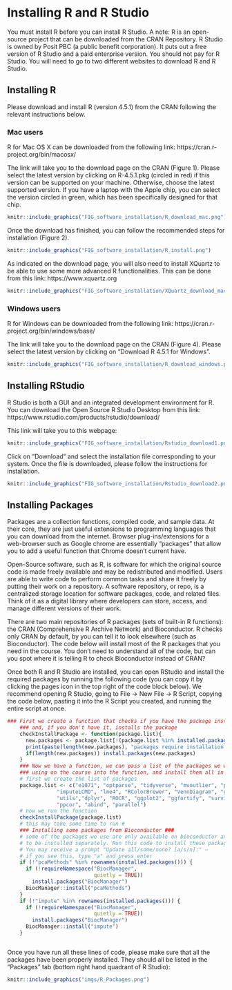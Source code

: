 # Installing R and R Studio 

You must install R before you can install R Studio. A note: R is an open-source project that can be downloaded from the CRAN Repository. R Studio is owned by Posit PBC (a public benefit corporation). It puts out a free version of R Studio and a paid enterprise version. You should not pay for R Studio. You will need to go to two different websites to download R and R Studio.


## Installing R {#installing-R}

Please download and install R (version 4.5.1) from the CRAN following the relevant instructions below.

### Mac users

R for Mac OS X can be downloaded from the following link: https://cran.r-project.org/bin/macosx/

The link will take you to the download page on the CRAN (Figure 1). Please select the latest version by clicking on R-4.5.1.pkg (circled in red) if this version can be supported on your machine. Otherwise, choose the latest supported version. If you have a laptop with the Apple chip, you can select the version circled in green, which has been specifically designed for that chip.

```r

knitr::include_graphics("FIG_software_installation/R_download_mac.png")
```

Once the download has finished, you can follow the recommended steps for installation (Figure 2). 

```r
knitr::include_graphics("FIG_software_installation/R_install.png")
```

As indicated on the download page, you will also need to install XQuartz to be able to use some more advanced R functionalities. This can be done from this link: https://www.xquartz.org

```r
knitr::include_graphics("FIG_software_installation/XQuartz_download_mac.png")
```


### Windows users 

R for Windows can be downloaded from the following link: https://cran.r-project.org/bin/windows/base/

The link will take you to the download page on the CRAN (Figure 4). Please select the latest version by clicking on "Download R 4.5.1 for Windows".

```r
knitr::include_graphics("FIG_software_installation/R_download_windows.png")
```


## Installing RStudio {#installing-Rstudio}

R Studio is both a GUI and an integrated development environment for R. You can download the Open Source R Studio Desktop from this link: https://www.rstudio.com/products/rstudio/download/

This link will take you to this webpage:


```r
knitr::include_graphics("FIG_software_installation/Rstudio_download1.png")
```

Click on "Download" and select the installation file corresponding to your system. Once the file is downloaded, please follow the instructions for installation.


```r
knitr::include_graphics("FIG_software_installation/Rstudio_download2.png")
```

## Installing Packages

Packages are a collection functions, compiled code, and sample data. At their core, they are just useful extensions to programming languages that you can download from the internet. Browser plug-ins/extensions for a web-browser such as Google chrome are essentially "packages" that allow you to add a useful function that Chrome doesn't current have.

Open-Source software, such as R, is software for which the original source code is made freely available and may be redistributed and modified. Users are able to write code to perform common tasks and share it freely by putting their work on a repository. A software repository, or repo, is a centralized storage location for software packages, code, and related files. Think of it as a digital library where developers can store, access, and manage different versions of their work.

There are two main repositories of R packages (sets of built-in R functions): the CRAN (Comprehensive R Archive Network) and Bioconductor. R checks only CRAN by default, by you can tell it to look elsewhere (such as Bioconductor). The code below will install most of the R packages that you need in the course. You don't need to understand all of the code, but can you spot where it is telling R to check Bioconductor instead of CRAN?

Once both R and R Studio are installed, you can open RStudio and install the required packages by running the following code (you can copy it by clicking the pages icon in the top right of the code block below). We recommend opening R Studio, going to File -> New File -> R Script, copying the code below, pasting it into the R Script you created, and running the entire script at once.


```r

### First we create a function that checks if you have the package installed 
    ### and, if you don't have it, installs the package
    checkInstallPackage <- function(package.list){
      new.packages <- package.list[!(package.list %in% installed.packages()[,"Package"])]
      print(paste(length(new.packages), "packages require installation. Installing now"))
      if(length(new.packages)) install.packages(new.packages)
    }
    ### Now we have a function, we can pass a list of the packages we will be 
    ### using on the course into the function, and install them all in one go
    # first we create the list of packages
    package.list <- c("e1071", "optparse", "tidyverse", "mvoutlier", "pcaMethods",
    			"imputeLCMD", "lme4", "RColorBrewer", "VennDiagram", "glmnet", "omics","stringr",
    			"utils","dplyr", "ROCR", "ggplot2", "ggfortify", "survival", "igraph", "corpcor",
    			"ppcor", "abind", "parallel")
    # now we run the function
    checkInstallPackage(package.list)
    # this may take some time to run #
    ### Installing some packages from Bioconductor ###
    # some of the packages we use are only available on bioconductor and these need 
    # to be installed separately. Run this code to install these packages.
    # You may receive a prompt "Update all/some/none? [a/s/n]:" – 
    # if you see this, type "a" and press enter
    if (!"pcaMethods" %in% rownames(installed.packages())) {
      if (!requireNamespace("BiocManager",
                            quietly = TRUE))
        install.packages("BiocManager")
      BiocManager::install("pcaMethods")
    }
    if (!"impute" %in% rownames(installed.packages())) {
      if (!requireNamespace("BiocManager",
                            quietly = TRUE))
        install.packages("BiocManager")
      BiocManager::install("impute")
    }



```


Once you have run all these lines of code, please make sure that all the packages have been properly installed. They should all be listed in the “Packages” tab (bottom right hand quadrant of R Studio):


```r
knitr::include_graphics("imgs/R_Packages.png")
```





